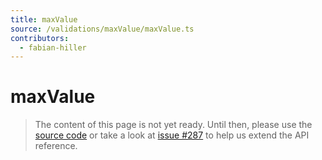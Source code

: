 ```yaml
---
title: maxValue
source: /validations/maxValue/maxValue.ts
contributors:
  - fabian-hiller
---
```


# maxValue

> The content of this page is not yet ready. Until then, please use the [source code](https://github.com/fabian-hiller/valibot/blob/main/library/src/validations/maxValue/maxValue.ts) or take a look at [issue #287](https://github.com/fabian-hiller/valibot/issues/287) to help us extend the API reference.
